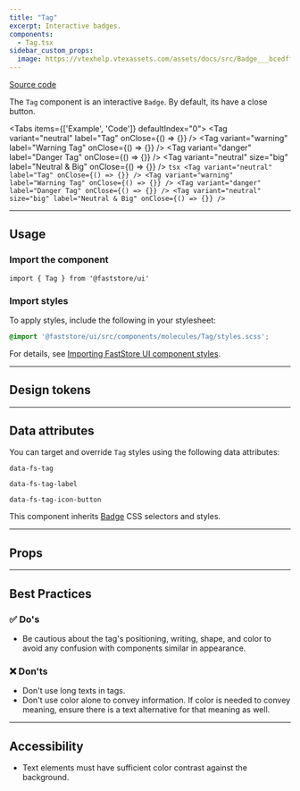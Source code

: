 ```yaml
---
title: "Tag"
excerpt: Interactive badges.
components:
  - Tag.tsx
sidebar_custom_props:
  image: https://vtexhelp.vtexassets.com/assets/docs/src/Badge___bcedffeb307527c1606be224a7fb5ac1.png
---
```


[<i class="fa-brands fa-github"></i> Source code](https://github.com/vtex/faststore/tree/main/packages/components/src/molecules/Tag)

The `Tag` component is an interactive `Badge`. By default, its have a close button.

<Tabs items={['Example', 'Code']} defaultIndex="0">
  <Tab>
    <OverviewSection>
      <Tag variant="neutral" label="Tag" onClose={() => {}} />
      <Tag variant="warning" label="Warning Tag" onClose={() => {}} />
      <Tag variant="danger" label="Danger Tag" onClose={() => {}} />
      <Tag
        variant="neutral"
        size="big"
        label="Neutral & Big"
        onClose={() => {}}
      />
    </OverviewSection>
  </Tab>
  <Tab>
    ```tsx
    <Tag variant="neutral" label="Tag" onClose={() => {}} />
    <Tag variant="warning" label="Warning Tag" onClose={() => {}} />
    <Tag variant="danger" label="Danger Tag" onClose={() => {}} />
    <Tag
      variant="neutral"
      size="big"
      label="Neutral & Big"
      onClose={() => {}}
    />
    ```
  </Tab>
</Tabs>

---

## Usage

### Import the component

```tsx
import { Tag } from '@faststore/ui'
```

### Import styles

To apply styles, include the following in your stylesheet:

```scss
@import '@faststore/ui/src/components/molecules/Tag/styles.scss';
```

For details, see [Importing FastStore UI component styles](https://developers.vtex.com/docs/guides/faststore/using-themes-importing-ui-components-styles).

---


## Design tokens

<TokenTable>
  <TokenRow token="--fs-tag-text-color" value="var(--fs-color-text)" isColor />
  <TokenDivider />
  <TokenRow token="--fs-tag-icon-size" value="var(--fs-spacing-4)" />
  <TokenRow token="--fs-tag-icon-stroke-width" value="var(--fs-spacing-4)" />
</TokenTable>

---

## Data attributes

You can target and override `Tag` styles using the following data attributes:

`data-fs-tag`

`data-fs-tag-label`

`data-fs-tag-icon-button`

This component inherits [Badge](https://developers.vtex.com/docs/guides/faststore/atoms-badge) CSS selectors and styles.

---

## Props

<ComponentPropsSection component="Tag" />

---

## Best Practices

### ✅ Do's

- Be cautious about the tag's positioning, writing, shape, and color to avoid any confusion with components similar in appearance.

### ❌ Don'ts

- Don't use long texts in tags.
- Don't use color alone to convey information. If color is needed to convey meaning, ensure there is a text alternative for that meaning as well.

---

## Accessibility

- Text elements must have sufficient color contrast against the background.
